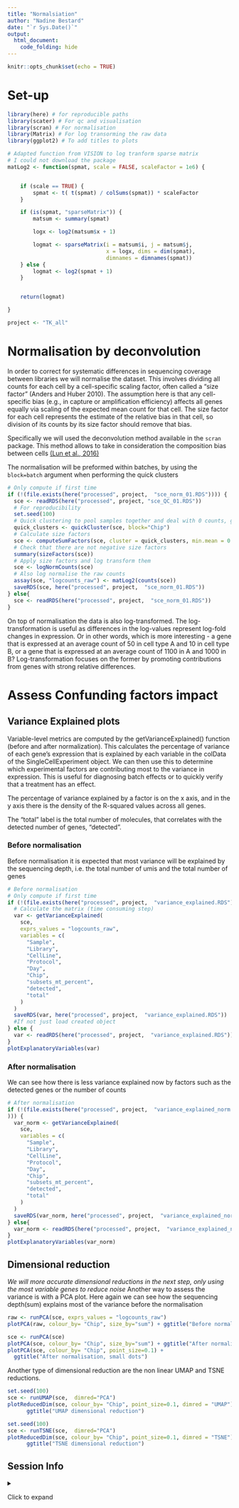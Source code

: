 ```yaml
---
title: "Normalsiation"
author: "Nadine Bestard"
date: "`r Sys.Date()`"
output:
  html_document:
    code_folding: hide
---
```


```r
knitr::opts_chunk$set(echo = TRUE)
```

# Set-up

```r
library(here) # for reproducible paths
library(scater) # For qc and visualisation
library(scran) # For normalisation
library(Matrix) # For log transorming the raw data
library(ggplot2) # To add titles to plots
```

```r
# Adapted function from VISION to log tranform sparse matrix
# I could not download the package
matLog2 <- function(spmat, scale = FALSE, scaleFactor = 1e6) {


    if (scale == TRUE) {
        spmat <- t( t(spmat) / colSums(spmat)) * scaleFactor
    }

    if (is(spmat, "sparseMatrix")) {
        matsum <- summary(spmat)

        logx <- log2(matsum$x + 1)

        logmat <- sparseMatrix(i = matsum$i, j = matsum$j,
                               x = logx, dims = dim(spmat),
                               dimnames = dimnames(spmat))
    } else {
        logmat <- log2(spmat + 1)
    }


    return(logmat)

}

```

```r
project <- "TK_all"
```

# Normalisation by deconvolution

In order to correct for systematic differences in sequencing coverage between
libraries we will normalise the dataset. This involves dividing all counts for
each cell by a cell-specific scaling factor, often called a "size factor"
(Anders and Huber 2010). The assumption here is that any cell-specific bias
(e.g., in capture or amplification efficiency) affects all genes equally via
scaling of the expected mean count for that cell. The size factor for each cell
represents the estimate of the relative bias in that cell, so division of its
counts by its size factor should remove that bias.

Specifically we will used the deconvolution method available in the `scran`
package. This method allows to take in consideration the composition bias
between cells [(Lun et al.,
2016)](https://www.ncbi.nlm.nih.gov/pmc/articles/PMC4848819/)

The normalisation will be preformed within batches, by using the `block=batch` 
argument when performing the quick clusters

```r
# Only compute if first time
if (!(file.exists(here("processed", project,  "sce_norm_01.RDS")))) {
  sce <- readRDS(here("processed", project, "sce_QC_01.RDS"))
  # For reproducibility
  set.seed(100)
  # Quick clustering to pool samples together and deal with 0 counts, group each chip together
  quick_clusters <- quickCluster(sce, block="Chip")
  # Calculate size factors
  sce <- computeSumFactors(sce, cluster = quick_clusters, min.mean = 0.1)
  # Check that there are not negative size factors
  summary(sizeFactors(sce))
  # Apply size factors and log transform them
  sce <- logNormCounts(sce)
  # Also log normalise the raw counts
  assay(sce, "logcounts_raw") <- matLog2(counts(sce))
  saveRDS(sce, here("processed", project,  "sce_norm_01.RDS"))
} else{
  sce <- readRDS(here("processed", project,  "sce_norm_01.RDS"))
}
```
On top of normalisation the data is also log-transformed. The log-transformation
is useful as differences in the log-values represent log-fold changes in
expression. Or in other words, which is more interesting - a gene that is
expressed at an average count of 50 in cell type A and 10 in cell type B, or a
gene that is expressed at an average count of 1100 in A and 1000 in B?
Log-transformation focuses on the former by promoting contributions from genes
with strong relative differences.

# Assess Confunding factors impact

## Variance Explained plots

Variable-level metrics are computed by the getVarianceExplained() function
(before and after normalization). This calculates the percentage of variance of
each gene's expression that is explained by each variable in the colData of the
SingleCellExperiment object. We can then use this to determine which
experimental factors are contributing most to the variance in expression. This
is useful for diagnosing batch effects or to quickly verify that a treatment has
an effect.

The percentage of variance explained by a factor is on the x axis, and in the y
axis there is the density of the R-squared values across all genes.

The "total" label is the total number of molecules, that correlates with the
detected number of genes, "detected".

### Before normalisation

Before normalisation it is expected that most variance will be explained by the
sequencing depth, i.e. the total number of umis and the total number of genes

```r
# Before normalisation
# Only compute if first time
if (!(file.exists(here("processed", project,  "variance_explained.RDS")))) {
  # Calculate the matrix (time consuming step)
  var <- getVarianceExplained(
    sce,
    exprs_values = "logcounts_raw",
    variables = c(
      "Sample",
      "Library",
      "CellLine",
      "Protocol",
      "Day",
      "Chip",
      "subsets_mt_percent",
      "detected",
      "total"
    )
  )
  saveRDS(var, here("processed", project,  "variance_explained.RDS"))
  #If not just load created object
} else {
  var <- readRDS(here("processed", project,  "variance_explained.RDS"))
}
plotExplanatoryVariables(var)
```
### After normalisation

We can see how there is less variance explained now by factors such as the
detected genes or the number of counts

```r
# After normalisation
if (!(file.exists(here("processed", project,  "variance_explained_norm.RDS")
))) {
  var_norm <- getVarianceExplained(
    sce,
    variables = c(
      "Sample",
      "Library",
      "CellLine",
      "Protocol",
      "Day",
      "Chip",
      "subsets_mt_percent",
      "detected",
      "total"
    )
  )
  saveRDS(var_norm, here("processed", project,  "variance_explained_norm.RDS"))
} else{
  var_norm <- readRDS(here("processed", project,  "variance_explained_norm.RDS"))
}
plotExplanatoryVariables(var_norm)
```

## Dimensional reduction

_We will more accurate dimensional reductions in the next step, only using the most variable genes to reduce noise_
Another way to assess the variance is with a PCA plot. Here again we can see how
the sequencing depth(sum) explains most of the variance before the normalisation

```r
raw <- runPCA(sce, exprs_values = "logcounts_raw")
plotPCA(raw, colour_by= "Chip", size_by="sum") + ggtitle("Before normalisation")

sce <- runPCA(sce)
plotPCA(sce, colour_by= "Chip", size_by="sum") + ggtitle("After normalisation")
plotPCA(sce, colour_by= "Chip", point_size=0.1) + 
  ggtitle("After normalisation, small dots")
```

Another type of dimensional reduction are the non linear UMAP and TSNE reductions.
<!-- This is better -->
<!-- to assess how integrated the data is.  -->
```r
set.seed(100)
sce <- runUMAP(sce,  dimred="PCA")
plotReducedDim(sce, colour_by= "Chip", point_size=0.1, dimred = "UMAP") + 
      ggtitle("UMAP dimensional reduction")
```
```r
set.seed(100)
sce <- runTSNE(sce,  dimred="PCA")
plotReducedDim(sce, colour_by= "Chip", point_size=0.1, dimred = "TSNE") + 
      ggtitle("TSNE dimensional reduction")
```


## Session Info

<details>

<summary>

Click to expand

</summary>

```r
sessionInfo()
```

</details>
